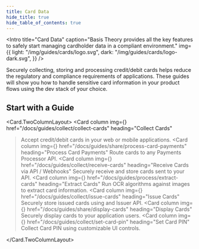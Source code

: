```yaml
---
title: Card Data
hide_title: true
hide_table_of_contents: true
---
```



<Intro
  title="Card Data"
  caption="Basis Theory provides all the key features to safely start managing cardholder data in a compliant environment."
  img={{
    light: "/img/guides/cards/logo.svg",
    dark: "/img/guides/cards/logo-dark.svg",
  }}
/>

Securely collecting, storing and processing credit/debit cards helps reduce the regulatory and compliance requirements of applications. These guides will show you how to handle sensitive card information in your product flows using the dev stack of your choice.

## Start with a Guide

<Card.TwoColumnLayout>
  <Card
    column
    img={<CollectCards />}
    href="/docs/guides/collect/collect-cards"
    heading="Collect Cards"
  >Accept credit/debit cards in your web or mobile applications.</Card>
  <Card
    column
    img={<ProcessCards />}
    href="/docs/guides/share/process-card-payments"
    heading="Process Card Payments"
  >Route cards to any Payments Processor API.</Card>
  <Card
    column
    img={<ReceiveCards />}
    href="/docs/guides/collect/receive-cards"
    heading="Receive Cards via API / Webhooks"
  >Securely receive and store cards sent to your API.</Card>
  <Card
    column
    img={<ExtractCards />}
    href="/docs/guides/process/extract-cards"
    heading="Extract Cards"
  >Run OCR algorithms against images to extract card information.</Card>
  <Card
    column
    img={<IssueCards />}
    href="/docs/guides/collect/issue-cards"
    heading="Issue Cards"
  >Securely store issued cards using and Issuer API.</Card>
  <Card
    column
    img={<DisplayCards />}
    href="/docs/guides/share/display-cards"
    heading="Display Cards"
  >Securely display cards to your application users.</Card>
  <Card
    column
    img={<SetCardPin />}
    href="/docs/guides/collect/set-card-pin"
    heading="Set Card PIN"
  >Collect Card PIN using customizable UI controls.</Card>

</Card.TwoColumnLayout>
